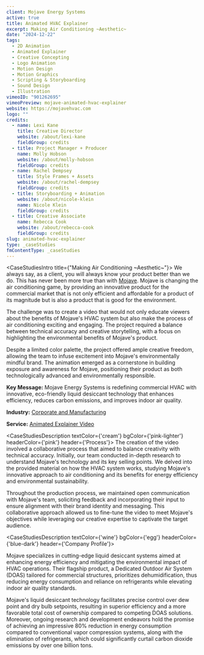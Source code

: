 ```yaml
---
client: Mojave Energy Systems
active: true
title: Animated HVAC Explainer
excerpt: Making Air Conditioning ~Aesthetic~
date: "2024-12-22"
tags:
  - 2D Animation
  - Animated Explainer
  - Creative Concepting
  - Logo Animation
  - Motion Design
  - Motion Graphics
  - Scripting & Storyboarding
  - Sound Design
  - Illustration
vimeoID: "901262695"
vimeoPreview: mojave-animated-hvac-explainer
website: https://mojavehvac.com
logo: ""
credits:
  - name: Lexi Kane
    title: Creative Director
    website: /about/lexi-kane
    fieldGroup: credits
  - title: Project Manager + Producer
    name: Molly Hobson
    website: /about/molly-hobson
    fieldGroup: credits
  - name: Rachel Dempsey
    title: Style Frames + Assets
    website: /about/rachel-dempsey
    fieldGroup: credits
  - title: Storyboarding + Animation
    website: /about/nicole-klein
    name: Nicole Klein
    fieldGroup: credits
  - title: Creative Associate
    name: Rebecca Cook
    website: /about/rebecca-cook
    fieldGroup: credits
slug: animated-hvac-explainer
type: _caseStudies
fmContentType: _caseStudies
---
```

<CaseStudiesIntro title={"Making Air Conditioning ~Aesthetic~"}>
We always say, as a client, you will always know your product better than we do. This has never been more true than with [Mojave](https://mojavehvac.com). Mojave is changing the air conditioning game, by providing an innovative product for the commercial market that is not only efficient and affordable for a product of its magnitude but is also a product that is good for the environment.

The challenge was to create a video that would not only educate viewers about the benefits of Mojave's HVAC system but also make the process of air conditioning exciting and engaging. The project required a balance between technical accuracy and creative storytelling, with a focus on highlighting the environmental benefits of Mojave's product.

Despite a limited color palette, the project offered ample creative freedom, allowing the team to infuse excitement into Mojave's environmentally mindful brand. The animation emerged as a cornerstone in building exposure and awareness for Mojave, positioning their product as both technologically advanced and environmentally responsible.

**Key Message:** Mojave Energy Systems is redefining commercial HVAC with innovative, eco-friendly liquid desiccant technology that enhances efficiency, reduces carbon emissions, and improves indoor air quality.

**Industry:** [Corporate and Manufacturing](/industries/corporate-video-production)

**Service:** [Animated Explainer Video](/services/animated-explainer-videos)
</CaseStudiesIntro>


<CaseStudiesDescription textColor={'cream'} bgColor={'pink-lighter'} headerColor={'pink'} header={'Process'}>
The creation of the video involved a collaborative process that aimed to balance creativity with technical accuracy. Initially, our team conducted in-depth research to understand Mojave's technology and its key selling points. We delved into the provided material on how the HVAC system works, studying Mojave's innovative approach to air conditioning and its benefits for energy efficiency and environmental sustainability.

Throughout the production process, we maintained open communication with Mojave's team, soliciting feedback and incorporating their input to ensure alignment with their brand identity and messaging. This collaborative approach allowed us to fine-tune the video to meet Mojave's objectives while leveraging our creative expertise to captivate the target audience.

</CaseStudiesDescription>

<CaseStudiesDescription textColor={'wine'} bgColor={'egg'} headerColor={'blue-dark'} header={'Company Profile'}>

Mojave specializes in cutting-edge liquid desiccant systems aimed at enhancing energy efficiency and mitigating the environmental impact of HVAC operations. Their flagship product, a Dedicated Outdoor Air System (DOAS) tailored for commercial structures, prioritizes dehumidification, thus reducing energy consumption and reliance on refrigerants while elevating indoor air quality standards.

Mojave's liquid desiccant technology facilitates precise control over dew point and dry bulb setpoints, resulting in superior efficiency and a more favorable total cost of ownership compared to competing DOAS solutions. Moreover, ongoing research and development endeavors hold the promise of achieving an impressive 80% reduction in energy consumption compared to conventional vapor compression systems, along with the elimination of refrigerants, which could significantly curtail carbon dioxide emissions by over one billion tons.

</CaseStudiesDescription>